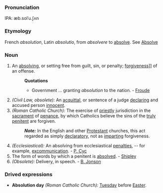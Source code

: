 ===Pronunciation===
IPA: æb.solˈu.ʃʌn

===Etymology===
French ''absolution'', Latin ''absolutio'', from ''absolvere'' to [[absolve]]. See [[Absolve]]
===Noun===
#An [[absolving]], or setting free from guilt, sin, or penalty; [[forgiven]]ess]] of an offense.
#:'''Quotations'''
#:*Government ... granting ''absolution'' to the nation. - [[Froude]]
#''(Civil Law, obsolete):'' An [[acquittal]], or sentence of a judge [[declaring]] and accused person [[innocent]].
#''(Roman Catholic Church):'' The exercise of [[priestly]] jurisdiction in the [[sacrament]] of [[penance]], by which Catholics believe the sins of the [[truly]] [[penitent]] are forgiven.
#:'''''Note:''''' In the English and other [[Protestant]] churches, this act regarded as simply [[declaratory]], not as [[imparting]] forgiveness.
#''(Ecclesiastical):'' An absolving from ecclesiastical [[penalties]], -- for example, [[excommunication]]. - [[P. Cyc]]
#The form of words by which a penitent is [[absolved]]. - [[Shipley]]
#''(Obsolete):'' Delivery, in speech. - [[B. Jonson]]
===Drived expressions===
*'''Absolution day''' ''(Roman Catholic Church):'' [[Tuesday]] before [[Easter]].